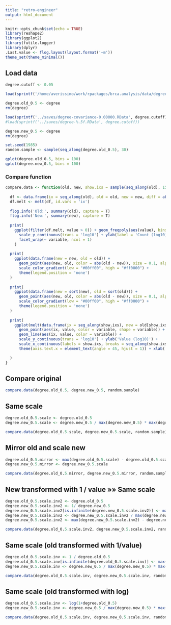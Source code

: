 ```yaml
---
title: "retro-engineer"
output: html_document
---
```


```r
knitr::opts_chunk$set(echo = TRUE)
library(reshape2)
library(ggplot2)
library(futile.logger)
library(dplyr)
.Last.value <- flog.layout(layout.format('~m'))
theme_set(theme_minimal())
```

## Load data

```r
degree.cutoff <- 0.05

load(sprintf('/home/averissimo/work/rpackages/brca.analysis/data/degree-%.6f.RData', degree.cutoff))

degree.old_0.5 <- degree
rm(degree)

load(sprintf('../saves/degree-covariance-0.00000.RData', degree.cutoff))
#load(sprintf('../saves/degree-%.5f.RData', degree.cutoff))

degree.new_0.5 <- degree
rm(degree)

set.seed(1985)
random.sample <- sample(seq_along(degree.old_0.5), 30)
```


```r
qplot(degree.old_0.5, bins = 100)
qplot(degree.new_0.5, bins = 100)
```


### Compare function

```r
compare.data <- function(old, new, show.ixs = sample(seq_along(old), 15) ) {
  
  df <- data.frame(ix = seq_along(old), old = old, new = new, diff = abs(old - new))
  df.melt <- melt(df, id.vars = 'ix')
  
  flog.info('Old:', summary(old), capture = T)
  flog.info('New:', summary(new), capture = T)
  
  print(
    ggplot(filter(df.melt, value > 0)) + geom_freqpoly(aes(value), bins = 500) +
      scale_y_continuous(trans = 'log10') + ylab(label = 'Count (log10)') +
      facet_wrap(~ variable, ncol = 1)
    )
  
  print(
    ggplot(data.frame(new = new, old = old)) + 
      geom_point(aes(new, old, color = abs(old - new)), size = 0.1, alpha = .3) +
      scale_color_gradient(low = "#00ff00", high = "#ff0000") +
      theme(legend.position = 'none')
  )
  
  print(
    ggplot(data.frame(new = sort(new), old = sort(old))) + 
      geom_point(aes(new, old, color = abs(old - new)), size = 0.1, alpha = .3) +
      scale_color_gradient(low = "#00ff00", high = "#ff0000") +
      theme(legend.position = 'none')
  )
  
  print(
    ggplot(melt(data.frame(ix = seq_along(show.ixs), new = old[show.ixs], old = new[show.ixs]), id.vars = 'ix')) + 
      geom_point(aes(ix, value, color = variable, shape = variable)) + 
      geom_line(aes(ix, value, color = variable)) + 
      scale_y_continuous(trans = 'log10') + ylab('Value (log10)') +
      scale_x_continuous(labels = show.ixs, breaks = seq_along(show.ixs)) +
      theme(axis.text.x = element_text(angle = 45, hjust = 1)) + xlab('gene ix')

  )
}
```

## Compare original

```r
compare.data(degree.old_0.5, degree.new_0.5, random.sample)
```

## Same scale

```r
degree.old_0.5.scale <- degree.old_0.5 
degree.new_0.5.scale <- degree.new_0.5 / max(degree.new_0.5) * max(degree.old_0.5)

compare.data(degree.old_0.5.scale, degree.new_0.5.scale, random.sample)
```

## Mirror old and scale new

```r
degree.old_0.5.mirror <- max(degree.old_0.5.scale) - degree.old_0.5.scale
degree.new_0.5.mirror <- degree.new_0.5.scale

compare.data(degree.old_0.5.mirror, degree.new_0.5.mirror, random.sample)
```

## New transformed with 1 / value »» Same scale

```r
degree.old_0.5.scale.inv2 <- degree.old_0.5 
degree.new_0.5.scale.inv2 <- 1/ degree.new_0.5
degree.new_0.5.scale.inv2[is.infinite(degree.new_0.5.scale.inv2)] <- max(degree.new_0.5.scale.inv2[!is.infinite(degree.new_0.5.scale.inv2)])
degree.new_0.5.scale.inv2 <- degree.new_0.5.scale.inv2 / max(degree.new_0.5.scale.inv2) * max(degree.old_0.5.scale.inv2)
degree.new_0.5.scale.inv2 <- max(degree.new_0.5.scale.inv2) - degree.new_0.5.scale.inv2

compare.data(degree.old_0.5.scale.inv2, degree.new_0.5.scale.inv2, random.sample)
```

## Same scale (old transformed with 1/value)

```r
degree.old_0.5.scale.inv <- 1 / degree.old_0.5
degree.old_0.5.scale.inv[is.infinite(degree.old_0.5.scale.inv)] <- max(degree.old_0.5.scale.inv[!is.infinite(degree.old_0.5.scale.inv)])
degree.new_0.5.scale.inv <- degree.new_0.5 / max(degree.new_0.5) * max(degree.old_0.5.scale.inv)

compare.data(degree.old_0.5.scale.inv, degree.new_0.5.scale.inv, random.sample)
```

## Same scale (old transformed with log)

```r
degree.old_0.5.scale.inv <- log(1+degree.old_0.5)
degree.new_0.5.scale.inv <- degree.new_0.5 / max(degree.new_0.5) * max(degree.old_0.5.scale.inv)

compare.data(degree.old_0.5.scale.inv, degree.new_0.5.scale.inv, random.sample)
```
